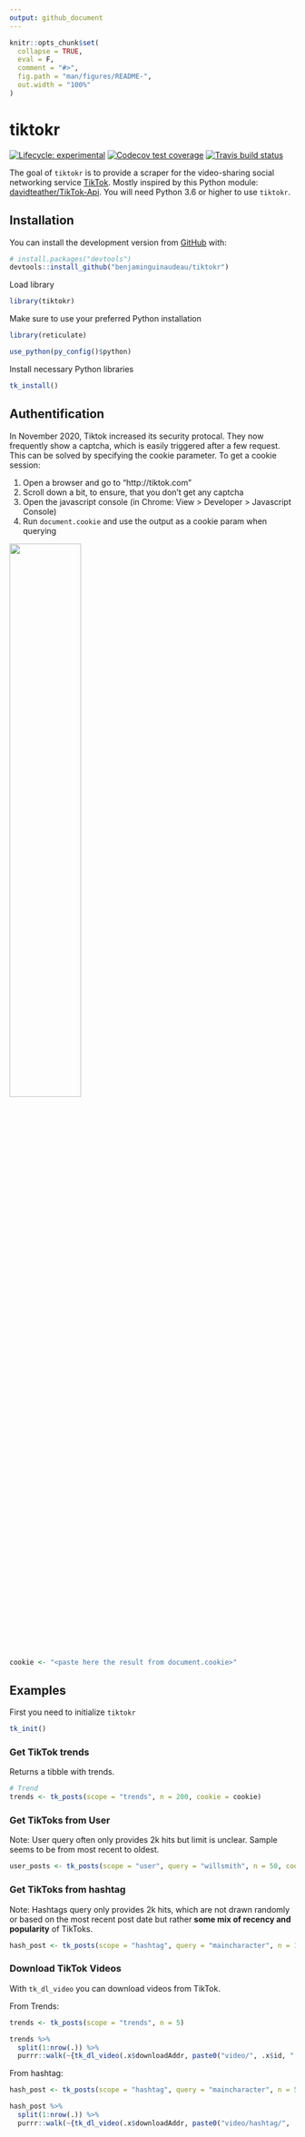 ```yaml
---
output: github_document
---
```


<!-- README.md is generated from README.Rmd. Please edit that file -->

```r
knitr::opts_chunk$set(
  collapse = TRUE,
  eval = F,
  comment = "#>",
  fig.path = "man/figures/README-",
  out.width = "100%"
)
```

# tiktokr

<!-- badges: start -->
[![Lifecycle: experimental](https://img.shields.io/badge/lifecycle-experimental-orange.svg)](https://www.tidyverse.org/lifecycle/#experimental)
[![Codecov test coverage](https://codecov.io/gh/benjaminguinaudeau/tiktokr/branch/master/graph/badge.svg)](https://codecov.io/gh/benjaminguinaudeau/tiktokr?branch=master)
[![Travis build status](https://travis-ci.com/benjaminguinaudeau/tiktokr.svg?branch=master)](https://travis-ci.com/benjaminguinaudeau/tiktokr)
<!-- badges: end -->

The goal of `tiktokr` is to provide a scraper for the video-sharing social networking service [TikTok](http://tiktok.com/). Mostly inspired by this Python module: [davidteather/TikTok-Api](https://github.com/davidteather/TikTok-Api). You will need Python 3.6 or higher to use `tiktokr`.

## Installation

You can install the development version from [GitHub](https://github.com/) with:

```r
# install.packages("devtools")
devtools::install_github("benjaminguinaudeau/tiktokr")
```

Load library

```r
library(tiktokr)

```

Make sure to use your preferred Python installation

```r
library(reticulate)

use_python(py_config()$python)

```

Install necessary Python libraries

```r
tk_install()
```


## Authentification

In November 2020, Tiktok increased its security protocal. They now frequently show a captcha, which is easily triggered after a few request. This can be solved by specifying the cookie parameter. To get a cookie session: 

1. Open a browser and go to "http://tiktok.com"
2. Scroll down a bit, to ensure, that you don't get any captcha
3. Open the javascript console (in Chrome: View > Developer > Javascript Console)
4. Run `document.cookie` and use the output as a cookie param when querying

[<img src="data/preview.png" width="50%">](https://youtu.be/kYMV2ugxacs)

```r
cookie <- "<paste here the result from document.cookie>"
```

## Examples

First you need to initialize `tiktokr`

```r
tk_init()
```



### Get TikTok trends

Returns a tibble with trends.

```r
# Trend
trends <- tk_posts(scope = "trends", n = 200, cookie = cookie)

```



### Get TikToks from User

Note: User query often only provides 2k hits but limit is unclear. Sample seems to be from most recent to oldest.

```r
user_posts <- tk_posts(scope = "user", query = "willsmith", n = 50, cookie = cookie)

```


### Get TikToks from hashtag

Note: Hashtags query only provides 2k hits, which are not drawn randomly or based on the most recent post date but rather **some mix of recency and popularity** of TikToks.

```r
hash_post <- tk_posts(scope = "hashtag", query = "maincharacter", n = 100, cookie = cookie)


```

### Download TikTok Videos

With `tk_dl_video` you can download videos from TikTok.

From Trends:

```r
trends <- tk_posts(scope = "trends", n = 5)

trends %>%
  split(1:nrow(.)) %>% 
  purrr::walk(~{tk_dl_video(.x$downloadAddr, paste0("video/", .x$id, ".mp4"))})

```

From hashtag:

```r

hash_post <- tk_posts(scope = "hashtag", query = "maincharacter", n = 5, cookie = cookie)

hash_post %>%
  split(1:nrow(.)) %>% 
  purrr::walk(~{tk_dl_video(.x$downloadAddr, paste0("video/hashtag/", .x$id, ".mp4"))})

```


